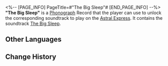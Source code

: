 <%-- [PAGE_INFO]
PageTitle=#"The Big Sleep"#
[END_PAGE_INFO] --%>
{{Item Infobox
|id          = 210309
|image       = Item The Big Sleep.png
|type        = Disk
|invCategory = Valuables
|rarity      = 3
|effect      = 
|description = A record that can be played on the Express' phonograph. It might be a chance acquisition or a gift from someone else. All sorts of memories surge up when the music plays &mdash; the smiles, encounters, touches, and the excitement of battle. Maybe that is why people still collect records even as society rapidly advances.<br />The current record contains the track "The Big Sleep."
}}
{{Description|''If the dreamscape is so beautiful, who would want to wake up?''}}
'''"The Big Sleep"''' is a [[Phonograph]] Record that the player can use to unlock the corresponding soundtrack to play on the [[Astral Express]]. It contains the soundtrack [[The Big Sleep]].

==Other Languages==
{{Other Languages
|en   = "The Big Sleep"
|zhs  = 《长眠不醒》
|zht  = 《長眠不醒》
|ja   = 『大いなる眠り』
|ko   = ≪빅 슬립≫
|es   = Sueño eterno
|fr   = « The Big Sleep »
|ru   = The Big Sleep
|th   = "The Big Sleep"
|vi   = Giấc Ngủ Vĩnh Hằng
|de   = „Ewiger Schlaf“
|id   = "The Big Sleep"
|pt   = "The Big Sleep"
}}

==Change History==
{{Change History|2.0}}